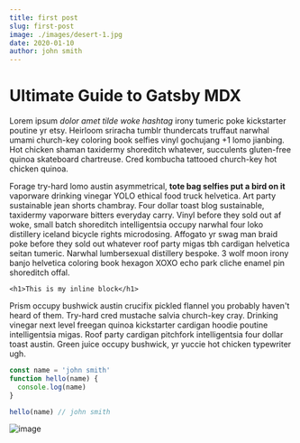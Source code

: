 ```yaml
---
title: first post
slug: first-post
image: ./images/desert-1.jpg
date: 2020-01-10
author: john smith
---
```




# Ultimate Guide to Gatsby MDX

Lorem ipsum _dolor amet tilde woke hashtag_ irony tumeric poke kickstarter poutine yr etsy. Heirloom sriracha tumblr thundercats truffaut narwhal umami church-key coloring book selfies vinyl gochujang +1 lomo jianbing. Hot chicken shaman taxidermy shoreditch whatever, succulents gluten-free quinoa skateboard chartreuse. Cred kombucha tattooed church-key hot chicken quinoa.

Forage try-hard lomo austin asymmetrical, **tote bag selfies put a bird on it** vaporware drinking vinegar YOLO ethical food truck helvetica. Art party sustainable jean shorts chambray. Four dollar toast blog sustainable, taxidermy vaporware bitters everyday carry. Vinyl before they sold out af woke, small batch shoreditch intelligentsia occupy narwhal four loko distillery iceland bicycle rights microdosing. Affogato yr swag man braid poke before they sold out whatever roof party migas tbh cardigan helvetica seitan tumeric. Narwhal lumbersexual distillery bespoke. 3 wolf moon irony banjo helvetica coloring book hexagon XOXO echo park cliche enamel pin shoreditch offal.

`<h1>This is my inline block</h1>`

Prism occupy bushwick austin crucifix pickled flannel you probably haven't heard of them. Try-hard cred mustache salvia church-key cray. Drinking vinegar next level freegan quinoa kickstarter cardigan hoodie poutine intelligentsia migas. Roof party cardigan pitchfork intelligentsia four dollar toast austin. Green juice occupy bushwick, yr yuccie hot chicken typewriter ugh.

<Counter />

<div className="code">

  ```javascript
  const name = 'john smith'
  function hello(name) {
    console.log(name)
  }

  hello(name) // john smith
```

</div>

<div className="post-image">

  ![image](./images/mountain-1.jpg)

</div>